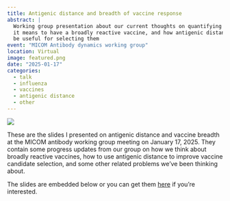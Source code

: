 ```yaml
---
title: Antigenic distance and breadth of vaccine response
abstract: |
  Working group presentation about our current thoughts on quantifying what
  it means to have a broadly reactive vaccine, and how antigenic distance could
  be useful for selecting them
event: "MICOM Antibody dynamics working group"
location: Virtual
image: featured.png
date: "2025-01-17"
categories:
  - talk
  - influenza
  - vaccines
  - antigenic distance
  - other
---
```


![](featured.PNG)

These are the slides I presented on antigenic distance and vaccine breadth at the MICOM antibody working group meeting on January 17, 2025. They contain some progress updates from our group on how we think about broadly reactive vaccines, how to use antigenic distance to improve vaccine candidate selection, and some other related problems we've been thinking about.

The slides are embedded below or you can get them [here](pres.pptx)
if you're interested.

<object data="pres.pdf" width="100%" height="800" title = "presentation slides" class="objectSet" type="application/pdf">
</object>

